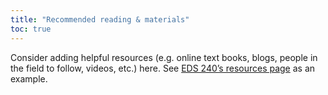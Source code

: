 ```yaml
---
title: "Recommended reading & materials"
toc: true
---
```


Consider adding helpful resources (e.g. online text books, blogs, people in the field to follow, videos, etc.) here. See [EDS 240's resources page](https://samanthacsik.github.io/EDS-240-data-viz/resources.html) as an example.
